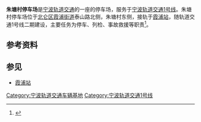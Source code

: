 {{Infobox Station
|Title           = 朱塘村停车场
|ImageName       = Zhutangcun Depot, NBRT, 2017-04-08.jpg
|EngSubTitle     = Zhutangcun Depot
|ImageSize       = 300px
|ImagePadding    = 0
|linecolour      = {{NingboRT color|1|s}}
|Code            = [[宁波轨道交通1号线|1号线]][[车辆基地|停车场]]
|Place           = [[宁波市|宁波市]][[北仑区|北仑区]][[霞浦街道|霞浦街道]]
|Operator        = [[宁波轨道交通|宁波轨道交通]]
|Coord           =
|Line            = {{NingboRT Sign|1}}
}}
'''朱塘村停车场'''是[[宁波轨道交通|宁波轨道交通]]的一座的停车场，服务于[[宁波轨道交通1号线|宁波轨道交通1号线]]。朱塘村停车场位于[[北仑区|北仑区]][[霞浦街道|霞浦街道]]泰山路北侧，朱塘村东侧，接轨于[[霞浦站_(宁波市)|霞浦站]]，随轨道交通1号线二期建设，主要任务为停车、列检、事故救援等职责<ref name="amend-report">{{cite web|url=http://www.nbzgzj.com/info.asp?id=2155|title=宁波市轨道交通1号线二期工程朱塘村停车场施工监理招标公告|publisher=宁波中冠工程管理咨询有限公司|date=2013-10-24|accessdate=2013-11-10|archive-date=2016-03-05|archive-url=https://web.archive.org/web/20160305030525/http://www.nbzgzj.com/info.asp?id=2155|dead-url=no}}</ref>。

== 参考资料 ==
{{reflist}}

== 参见 ==
* [[霞浦站_(宁波市)|霞浦站]]

{{宁波轨道交通1号线|nocat}}

{{Ningbo-stub}}
[[Category:宁波轨道交通车辆基地|Category:宁波轨道交通车辆基地]]
[[Category:宁波轨道交通1号线|Category:宁波轨道交通1号线]]